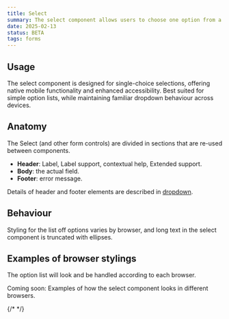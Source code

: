 ```yaml
---
title: Select
summary: The select component allows users to choose one option from a list of values, typically used in forms.
date: 2025-02-13
status: BETA
tags: forms
---
```


## Usage
The select component is designed for single-choice selections, offering native mobile functionality and enhanced accessibility. Best suited for simple option lists, while maintaining familiar dropdown behaviour across devices.

<Common title="Select vs. Dropdown" />

## Anatomy
The Select (and other form controls) are divided in sections that are re-used between components. 
- **Header**: Label, Label support, contextual help, Extended support.
- **Body**: the actual field.
- **Footer**: error message.

Details of header and footer elements are described in <a href="/component/dropdown">dropdown</a>.

## Behaviour
Styling for the list off options varies by browser, and long text in the select component is truncated with ellipses.

## Examples of browser stylings
The option list will look and be handled according to each browser.

Coming soon: Examples of how the select component looks in different browsers.

{/* <Grid columns="3">
<Figma id="safari" caption="Example Safari" />
<Figma id="edge" caption="Example Edge" />
<Figma id="mobile" caption="Example Mobile" />
</Grid> */}